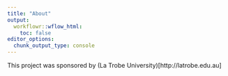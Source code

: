 ```yaml
---
title: "About"
output:
  workflowr::wflow_html:
    toc: false
editor_options:
  chunk_output_type: console
---
```


This project was sponsored by (La Trobe University)[http://latrobe.edu.au]
